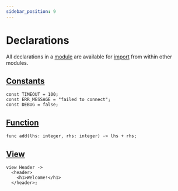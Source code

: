 ```yaml
---
sidebar_position: 9
---
```


# Declarations

All declarations in a [module](../module) are available for [import](../module/import-export) from within other modules.

## [Constants](constant)

```knot
const TIMEOUT = 100;
const ERR_MESSAGE = "failed to connect";
const DEBUG = false;
```

## [Function](function)

```knot
func add(lhs: integer, rhs: integer) -> lhs + rhs;
```

## [View](view)

```knot
view Header ->
  <header>
    <h1>Welcome!</h1>
  </header>;
```
